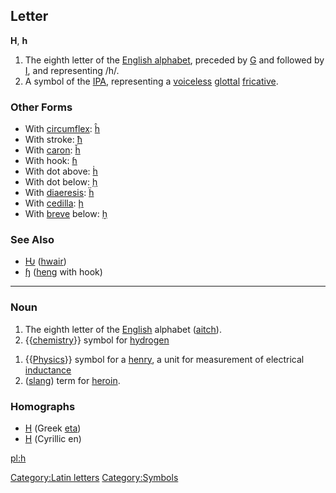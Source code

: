 ==Letter==
'''H''', '''h'''

#The eighth letter of the [[Appendix:English alphabet|English alphabet]], preceded by [[G]] and followed by [[I]], and representing /h/.
#A symbol of the [[IPA]], representing a [[voiceless]] [[glottal]] [[fricative]].
===Other Forms===
*With [[circumflex]]: [[ĥ]]
*With stroke: [[ħ]]
*With [[caron]]: [[ȟ]]
*With hook: [[ɦ]]
*With dot above: [[ḣ]]
*With dot below: [[ḥ]]
*With [[diaeresis]]: [[ḧ]]
*With [[cedilla]]: [[ḩ]]
*With [[breve]] below: [[ḫ]]
===See Also===
*[[Ƕ]] ([[hwair]])
*[[ɧ]] ([[heng]] with hook)
[[Category:Latin letters]]
----

===Noun===

#The eighth letter of the [[English]] alphabet ([[aitch]]).
#{{[[chemistry]]}} symbol for [[hydrogen]]
[[Category:Symbols]]
#{{[[Physics]]}} symbol for a [[henry]], a unit for measurement of electrical [[inductance]]
#([[slang]]) term for [[heroin]].

===Homographs===
*[[Η]] (Greek [[eta]])
*[[Н]] (Cyrillic en)

[[pl:h]]